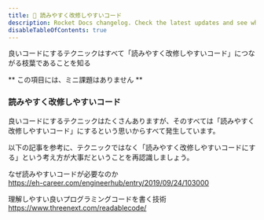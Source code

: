 ```yaml
---
title: 🤔 読みやすく改修しやすいコード
description: Rocket Docs changelog. Check the latest updates and see what's new.
disableTableOfContents: true
---
```


<p class="goal">
  良いコードにするテクニックはすべて「読みやすく改修しやすいコード」につながる枝葉であることを知る
</p>

** この項目には、ミニ課題はありません **

### 読みやすく改修しやすいコード

良いコードにするテクニックはたくさんありますが、そのすべては「読みやすく改修しやすいコード」にするという思いからすべて発生しています。

以下の記事を参考に、テクニックではなく「読みやすく改修しやすいコードにする」という考え方が大事だということを再認識しましょう。

なぜ読みやすいコードが必要なのか  
https://eh-career.com/engineerhub/entry/2019/09/24/103000

理解しやすい良いプログラミングコードを書く技術  
https://www.threenext.com/readablecode/
